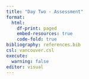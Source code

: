 ```yaml
---
title: "Day Two - Assessment"
format:
  html:
    df-print: paged
    embed-resources: true
    code-fold: true
bibliography: references.bib
csl: vancouver.csl
execute: 
  warning: false
editor: visual
---
```

